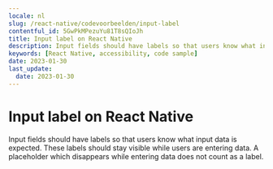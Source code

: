 ```yaml
---
locale: nl
slug: /react-native/codevoorbeelden/input-label
contentful_id: 5GwPkMPezuYu81T8sQIoJh
title: Input label on React Native
description: Input fields should have labels so that users know what input data is expected.
keywords: [React Native, accessibility, code sample]
date: 2023-01-30
last_update:
  date: 2023-01-30
---
```


# Input label on React Native

Input fields should have labels so that users know what input data is expected. These labels should stay visible while users are entering data. A placeholder which disappears while entering data does not count as a label.

<CodeSample id="input-label" framework="react-native" locale="nl"/>
